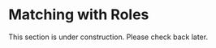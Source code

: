 # Matching with Roles
This section is under construction. Please check back later.

<!-- # Matching with roles


## Random matching when the roles are constant 
In the {ref}`trust-game` and the {ref}`section-roles` sections, we defined the roles based on the player attribute `id_in_group`. This is the easiest and the most convenient way most of the time. As we seen previously this can work out of the box. 


However recall that, in the random matching example in the previous page, `Player 1` and all the other players can be either in the first or the second position in their group list. Their position in their group coincides with their `id_in_group`.



In some cases we would like to keep the `id_in_group` constant for each player. Luckily, `group_randomly()` have a feature to shuffle the groups while keeping the `id_in_group` constant.


We can obtain this behavior by adding `fixed_id_in_group=True` argument in `group_randomly`: 

```
class Subsession(BaseSubsession):
    def creating_session(self):
        self.group_randomly(fixed_id_in_group=True)

```

We can also confirm with our output of `get_group_matrix()`:
```
== Round  1  == 
  Matching:  [[<Player  3>, <Player  2>], [<Player  1>, <Player  4>], [<Player  5>, <Player  6>]]
== Round  2  == 
  Matching:  [[<Player  1>, <Player  4>], [<Player  3>, <Player  6>], [<Player  5>, <Player  2>]]
== Round  3  == 
  Matching:  [[<Player  1>, <Player  2>], [<Player  3>, <Player  6>], [<Player  5>, <Player  4>]]
```

So our matching looks something like this:

## Putting it all together: Defining roles

* Let's say we would like to have two roles: `red` and `green`
* We would like to shufle groups in the first round keep constant for the rest.

Our `models.py` would look like this:

```
class Subsession(BaseSubsession):
    def creating_session(self):
        if self.round_number == 1:
            self.group_randomly(fixed_id_in_group=True)
        else:
            self.group_like_round(1)
        
        print("== Round " , self.round_number, " == ")
        print("  Matching: ", self.get_group_matrix())

        if self.round_number == Constants.num_rounds:
            print("\n\n")

class Group(BaseGroup):

    pass


class Player(BasePlayer):
    def role(self):
        if self.id_in_group == 1:
            return 'red'
        if self.id_in_group == 2:
            return 'green'

```



```
== Round  1  == 
  Matching:  [[<Player  1>, <Player  4>], [<Player  3>, <Player  6>], [<Player  5>, <Player  2>]]
== Round  2  == 
  Matching:  [[<Player  1>, <Player  4>], [<Player  3>, <Player  6>], [<Player  5>, <Player  2>]]
== Round  3  == 
  Matching:  [[<Player  1>, <Player  4>], [<Player  3>, <Player  6>], [<Player  5>, <Player  2>]]

```

## Using `set_group_matrix()`
    * We can give a specific matching structure by using `set_group_matrix()` method in `Subsession` class. As `get_group_matrix()` gives us a nested list of groups of player objects, we should constract the same structure.
    
    * To do that, first we need to get player objects (`self.get_players()` or the original matrix (`self.get_group_matrix()`)

    * We can also do that by providing a nested list of integers instead of player objects. Each integer represents player's `id_in_subsession`. For instance:

```
class Subsession(BaseSubsession):
    def creating_session(self):
        grouping = [[1,2],[4,3],[5,6]]
        self.set_group_matrix(grouping)

```

This gives us the output:


```
== Round  1  == 
  Matching:  [[<Player  1>, <Player  2>], [<Player  4>, <Player  3>], [<Player  5>, <Player  6>]]
== Round  2  == 
  Matching:  [[<Player  1>, <Player  2>], [<Player  4>, <Player  3>], [<Player  5>, <Player  6>]]
== Round  3  == 
  Matching:  [[<Player  1>, <Player  2>], [<Player  4>, <Player  3>], [<Player  5>, <Player  6>]]
== Round  4  == 
  Matching:  [[<Player  1>, <Player  2>], [<Player  4>, <Player  3>], [<Player  5>, <Player  6>]]
```
 -->
